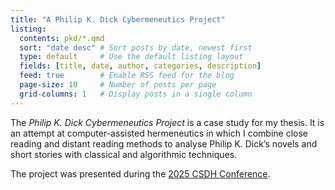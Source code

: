 ```yaml
---
title: "A Philip K. Dick Cybermeneutics Project"
listing:
  contents: pkd/*.qmd
  sort: "date desc" # Sort posts by date, newest first
  type: default     # Use the default listing layout
  fields: [title, date, author, categories, description]
  feed: true        # Enable RSS feed for the blog
  page-size: 10     # Number of posts per page
  grid-columns: 1   # Display posts in a single column
---
```


The *Philip K. Dick Cybermeneutics Project* is a case study for my thesis. It is an attempt at computer-assisted hermeneutics in which I combine close reading and distant reading methods to analyse Philip K. Dick's novels and short stories with classical and algorithmic techniques. 

The project was presented during the [2025 CSDH Conference](presentations/CSDH2025/Cybermeneutics/cybermeneutics_v01.qmd).